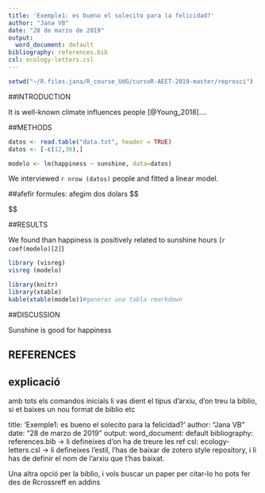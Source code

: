 ```yaml
---
title: 'Exemple1: es bueno el solecito para la felicidad?'
author: "Jana VB"
date: "28 de marzo de 2019"
output:
  word_document: default
bibliography: references.bib
csl: ecology-letters.csl
---
```

```r
setwd("~/R.files.jana/R_course_UdG/cursoR-AEET-2019-master/reprosci")
```

##INTRODUCTION

It is well-known climate influences people [@Young_2018]....

##METHODS

```r
datos <- read.table("data.txt", header = TRUE)
datos <- [-c(12,36),]

```

```r
modelo <- lm(happiness ~ sunshine, data=datos)
```

We interviewed `r nrow (datos)` people and fitted a linear model.

##afefir formules: afegim dos dolars
$$

$$

##RESULTS

We found than happiness is positively related to sunshine hours (`r coef(modelo)[2]`)

```r
library (visreg)
visreg (modelo)
```

```r
library(knitr)
library(xtable)
kable(xtable(modelo))#generar una tabla rmarkdown
```


##DISCUSSION

Sunshine is good for happiness 

## REFERENCES

## explicació 


amb tots els comandos inicials li vas dient el tipus d'arxiu, d'on treu la biblio, si et baixes un nou format de biblio etc

title: 'Exemple1: es bueno el solecito para la felicidad?'
author: "Jana VB"
date: "28 de marzo de 2019"
output:
  word_document: default
bibliography: references.bib -> li defineixes d'on ha de treure les ref
csl: ecology-letters.csl -> li defineixes l'estil, l'has de baixar de zotero style repository, i li has de definir el nom de l'arxiu que t'has baixat. 


Una altra opció per la biblio, i vols buscar un paper per citar-lo ho pots fer des de Rcrossreff en addins